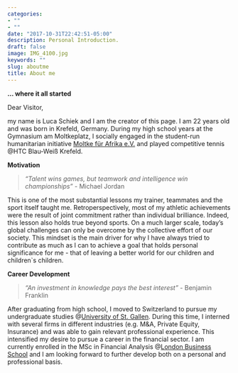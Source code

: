 ```yaml
---
categories:
- ""
- ""
date: "2017-10-31T22:42:51-05:00"
description: Personal Introduction.
draft: false
image: IMG_4100.jpg
keywords: ""
slug: aboutme
title: About me
---
```


**… where it all started**

Dear Visitor, 

my name is Luca Schiek and I am the creator of this page. I am 22 years old and was born in Krefeld, Germany. During my high school years at the Gymnasium am Moltkeplatz, I socially engaged in the student-run humanitarian initiative [Moltke für Afrika e.V.](http://www.moltke.de/inhalt/seite/moltke-fuer-afrika) and played competitive tennis @HTC Blau-Weiß Krefeld. 



**Motivation**

>*“Talent wins games, but teamwork and intelligence win championships”*
-	Michael Jordan

This is one of the most substantial lessons my trainer, teammates and the sport itself taught me. Retroperspectively, most of my athletic achievements were the result of joint commitment rather than individual brilliance. Indeed, this lesson also holds true beyond sports. On a much larger scale, today’s global challenges can only be overcome by the collective effort of our society. This mindset is the main driver for why I have always tried to contribute as much as I can to achieve a goal that holds personal significance for me - that of leaving a better world for our children and children`s children.



**Career Development**

>*“An investment in knowledge pays the best interest”*
- Benjamin Franklin

After graduating from high school, I moved to Switzerland to pursue my undergraduate studies @[University of St. Gallen](https://www.unisg.ch). During this time, I interned with several firms in different industries (e.g. M&A, Private Equity, Insurance) and was able to gain relevant professional experience. This intensified my desire to pursue a career in the financial sector. I am currently enrolled in the MSc in Financial Analysis @[London Business School](https://www.linkedin.com/school/london-business-school/) and I am looking forward to further develop both on a personal and professional basis.